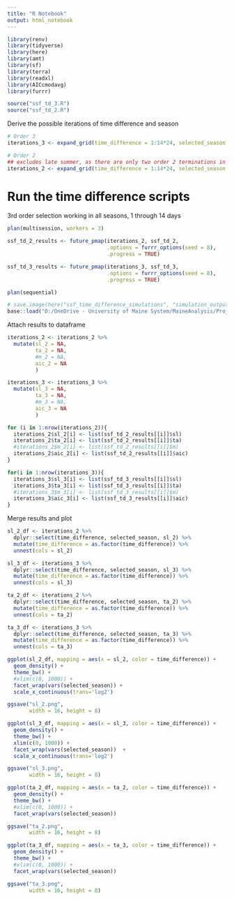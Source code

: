 ```yaml
---
title: "R Notebook"
output: html_notebook
---
```


```r
library(renv)
library(tidyverse)
library(here)
library(amt)
library(sf)
library(terra)
library(readxl)
library(AICcmodavg)
library(furrr)

source("ssf_td_3.R")
source("ssf_td_2.R")
```

Derive the possible iterations of time difference and season
```r
# Order 3
iterations_3 <- expand_grid(time_difference = 1:14*24, selected_season = c("Summer (early)", "Summer (late)", "Migratory (spring)", "Migratory (fall)", "Winter"))

# Order 2
## excludes late summer, as there are only two order 2 terminations in that category
iterations_2 <- expand_grid(time_difference = 1:14*24, selected_season = c("Summer (early)", "Migratory (spring)", "Migratory (fall)", "Winter")) 
```

# Run the time difference scripts

3rd order selection working in all seasons, 1 through 14 days
```r
plan(multisession, workers = 3)

ssf_td_2_results <- future_pmap(iterations_2, ssf_td_2, 
                                .options = furrr_options(seed = 8), 
                                .progress = TRUE)

ssf_td_3_results <- future_pmap(iterations_3, ssf_td_3, 
                                .options = furrr_options(seed = 8), 
                                .progress = TRUE)

plan(sequential)

# save.image(here("ssf_time_difference_simulations", "simulation_output.Rdata"))
base::load("D:/OneDrive - University of Maine System/MaineAnalysis/Projects/amwo-fac-habitat/ssf_time_difference_simulations/simulation_output.Rdata")
```

Attach results to dataframe
```r
iterations_2 <- iterations_2 %>% 
  mutate(sl_2 = NA,
         ta_2 = NA,
         #m_2 = NA,
         aic_2 = NA
         )

iterations_3 <- iterations_3 %>%
  mutate(sl_3 = NA,
         ta_3 = NA,
         #m_3 = NA,
         aic_3 = NA
         )

for (i in 1:nrow(iterations_2)){
  iterations_2$sl_2[i] <- list(ssf_td_2_results[[i]]$sl)
  iterations_2$ta_2[i] <- list(ssf_td_2_results[[i]]$ta)
  #iterations_2$m_2[i] <- list(ssf_td_2_results[[i]]$m)
  iterations_2$aic_2[i] <- list(ssf_td_2_results[[i]]$aic)
}

for(i in 1:nrow(iterations_3)){
  iterations_3$sl_3[i] <- list(ssf_td_3_results[[i]]$sl)
  iterations_3$ta_3[i] <- list(ssf_td_3_results[[i]]$ta)
  #iterations_3$m_3[i] <- list(ssf_td_3_results[[i]]$m)
  iterations_3$aic_3[i] <- list(ssf_td_3_results[[i]]$aic)
}

```

Merge results and plot
```r
sl_2_df <- iterations_2 %>% 
  dplyr::select(time_difference, selected_season, sl_2) %>% 
  mutate(time_difference = as.factor(time_difference)) %>% 
  unnest(cols = sl_2)

sl_3_df <- iterations_3 %>% 
  dplyr::select(time_difference, selected_season, sl_3) %>% 
  mutate(time_difference = as.factor(time_difference)) %>% 
  unnest(cols = sl_3)

ta_2_df <- iterations_2 %>% 
  dplyr::select(time_difference, selected_season, ta_2) %>% 
  mutate(time_difference = as.factor(time_difference)) %>% 
  unnest(cols = ta_2)

ta_3_df <- iterations_3 %>% 
  dplyr::select(time_difference, selected_season, ta_3) %>% 
  mutate(time_difference = as.factor(time_difference)) %>% 
  unnest(cols = ta_3)
```

```r
ggplot(sl_2_df, mapping = aes(x = sl_2, color = time_difference)) +
  geom_density() +
  theme_bw() +
  #xlim(c(0, 1000)) +
  facet_wrap(vars(selected_season)) +
  scale_x_continuous(trans='log2')

ggsave("sl_2.png",
       width = 16, height = 8)

ggplot(sl_3_df, mapping = aes(x = sl_3, color = time_difference)) +
  geom_density() +
  theme_bw() +
  xlim(c(0, 1000)) +
  facet_wrap(vars(selected_season))  +
  scale_x_continuous(trans='log2')

ggsave("sl_3.png",
       width = 16, height = 8)
```

```r
ggplot(ta_2_df, mapping = aes(x = ta_2, color = time_difference)) +
  geom_density() +
  theme_bw() +
  #xlim(c(0, 1000)) +
  facet_wrap(vars(selected_season))

ggsave("ta_2.png",
       width = 16, height = 8)

ggplot(ta_3_df, mapping = aes(x = ta_3, color = time_difference)) +
  geom_density() +
  theme_bw() +
  #xlim(c(0, 1000)) +
  facet_wrap(vars(selected_season))

ggsave("ta_3.png",
       width = 16, height = 8)
```
